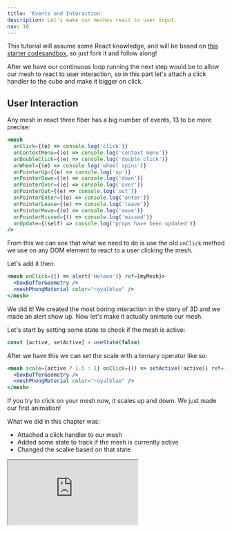 ```yaml
---
title: 'Events and Interaction'
description: Let's make our meshes react to user input.
nav: 10
---
```


This tutorial will assume some React knowledge, and will be based on [this starter codesandbox](https://codesandbox.io/s/getting-started-01-12q81?from-embed), so just fork it and follow along!

After we have our continuous loop running the next step would be to allow our mesh to react to user interaction, so in this part let's attach a click handler to the cube and make it bigger on click.

## User Interaction

Any mesh in react three fiber has a big number of events, 13 to be more precise:

```jsx
<mesh
  onClick={(e) => console.log('click')}
  onContextMenu={(e) => console.log('context menu')}
  onDoubleClick={(e) => console.log('double click')}
  onWheel={(e) => console.log('wheel spins')}
  onPointerUp={(e) => console.log('up')}
  onPointerDown={(e) => console.log('down')}
  onPointerOver={(e) => console.log('over')}
  onPointerOut={(e) => console.log('out')}
  onPointerEnter={(e) => console.log('enter')}
  onPointerLeave={(e) => console.log('leave')}
  onPointerMove={(e) => console.log('move')}
  onPointerMissed={() => console.log('missed')}
  onUpdate={(self) => console.log('props have been updated')}
/>
```

From this we can see that what we need to do is use the old `onClick` method we use on any DOM element to react to a user clicking the mesh.

Let's add it then:

```jsx
<mesh onClick={() => alert('Helooo')} ref={myMesh}>
  <boxBufferGeometry />
  <meshPhongMaterial color="royalblue" />
</mesh>
```

We did it! We created the most boring interaction in the story of 3D and we made an alert show up. Now let's make it actually animate our mesh.

Let's start by setting some state to check if the mesh is active:

```jsx
const [active, setActive] = useState(false)
```

After we have this we can set the scale with a ternary operator like so:

```jsx
<mesh scale={active ? 1.5 : 1} onClick={() => setActive(!active)} ref={myMesh}>
  <boxBufferGeometry />
  <meshPhongMaterial color="royalblue" />
</mesh>
```

If you try to click on your mesh now, it scales up and down. We just made our first animation!

What we did in this chapter was:

- Attached a click handler to our mesh
- Added some state to track if the mesh is currently active
- Changed the scalke based on that state

<iframe src="https://codesandbox.io/embed/98ppy?codemirror=1&fontsize=14&hidenavigation=1&theme=dark&hidedevtools=1" />

** Exercises **

- Animate other props of the mesh like the `position` or even the `color` of the material.
- Use `onPointerOver` and `onPointerOut` to animate on hover events.

## Next steps

We just created an animation but it looks pretty bland without any transition so in the next chapter let's integrate react spring into our project to make the animation look much better.
